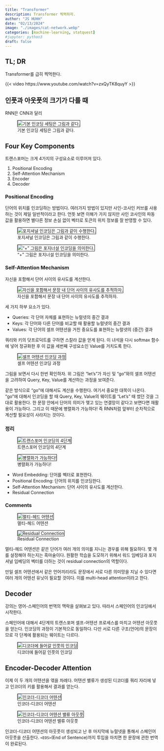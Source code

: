---
title: "Transformer" 
description: Transformer 찍먹하자. 
author: "JS HUHH"
date: "02/13/2024"
image: "./images/cat-network.webp"
categories: [machine-learning, statquest]
#jupyter: python3
draft: false
---

## TL; DR
Transformer를 급히 찍먹한다. 

{{< video https://www.youtube.com/watch?v=zxQyTK8quyY >}}


## 인풋과 아웃풋의 크기가 다를 때

RNN은 CNN과 달리 

::: {layout="[-1, 5, -1]"}
![기본 인코딩 세팅은 그림과 같다.](./images/transformer/1.png){ style="border: 1px solid #000;" }
:::

## Four Key Components

트랜스포머는 크게 4가지의 구성요소로 이루어져 있다.

1. Positional Encoding
2. Self-Attention Mechanism
3. Encoder
4. Decoder

### Positional Encoding

단어의 위치를 인코딩하는 방법이다. 여러가지 방법이 있지만 사인-코사인 커브를 사용하는 것이 제일 일반적이라고 한다. 언뜻 보면 이해가 가지 않지만 사인 코사인의 파동 값을 활용하면 별다른 정보 손실 없이 벡터로 토큰의 위치 정보를 잘 반영할 수 있다. 

::: {layout="[[5, -1, 5]]" layout-valign="bottom"}
![포지셔널 인코딩은 그림과 같이 수행한다.](./images/transformer/2.png){ style="border: 1px solid #000;" }

!["+" 그림은 포지너설 인코딩을 의미한다.](./images/transformer/3.png){ style="border: 1px solid #000;" }
:::

### Self-Attention Mechanism

자신을 포함해서 단어 사이의 유사도를 계산한다. 

::: {layout="[-1, 5, -1]"}
![자신을 포함해서 문장 내 단어 사이의 유사도를 추적하자.](./images/transformer/4.png){ style="border: 1px solid #000;" }
:::

세 가지 하부 요소가 있다. 

- Queries: 각 단어 자체를 표현하는 뉴럴넷의 중간 결과
- Keys: 각 단어와 다른 단어를 비교할 때 활용할 뉴럴넷의 중간 결과
- Values: 각 단어의 셀프 어텐션을 거친 중요도를 표현하는 뉴럴넷의 (중간) 결과 

쿼리와 키의 닷프로덕트를 구하면 스칼라 값을 얻게 된다. 이 녀석을 다시 softmax 함수에 넣어 정규화한 후 이 값을 세번째 구성요소인 Value를 거치도록 한다. 

::: {layout="[-1, 5, -1]"}
![셀프 어텐션 인코딩 과정](./images/transformer/5.png){ style="border: 1px solid #000;" }
:::

그림을 보면서 다시 한번 확인하자. 위 그림은 "let's"가 자신 및 "go"와의 셀프 어텐션을 고려하여 Query, Key, Value를 계산하는 과정을 보여준다.

같은 방식으로 "go"에 대해서도 계산을 수행한다. 여기서 중요한 대목이 나온다. "go"에 대해서 인코딩을 할 때 Query, Key, Value의 웨이트를 "Let's" 때 썼던 것을 그대로 활용한다. 한 문장 안에서 단어의 의미가 맺고 있는 연결망이 같다고 보면다면 재활용이 가능하다. 그리고 이 때문에 병렬화가 가능하다! 즉 RNN처럼 앞부터 순차적으로 계산할 필요성이 사라지는 것이다. 

### 정리 

::: {layout="[[5, -1, 5]]"  layout-valign="bottom"}
![트랜스포머 인코딩의 4단계](./images/transformer/6.png){ style="border: 1px solid #000;" }

![병렬화가 가능하다!](./images/transformer/9.png){ style="border: 1px solid #000;" }
:::

- Word Embedding: 단어를 벡터로 표현한다.
- Positional Encoding: 단어의 위치를 인코딩한다.
- Self-Attention Mechanism: 단어 사이의 유사도를 계산한다.
- Residual Connection

### Comments 

::: {layout="[[5, -1, 5], [-0.05, 1, -0.05]]"  layout-valign="bottom"}
![멀티-헤드 어텐션](./images/transformer/7.png){ style="border: 1px solid #000;" }

![Residual Connection](./images/transformer/8.png){ style="border: 1px solid #000;" }

 멀티-헤드 어텐션은 같은 단어가 여러 개의 의미를 지니는 경우를 위해 필요하다. 몇 개를 설정해야 하는지는 흑마술이다. 원활한 학습을 도모하기 위해서 워드 임베딩과 포지셔널 임베딩의 벡터를 더하는 것이 residual connection의 역할이다. 
:::

만일 셀프 어텐션에서 같은 언어끼리라도 문장에서 서로 다른 의미망을 지닐 수 있다면 여러 개의 어텐션 유닛이 필요할 것이다. 이를 multi-head attention이라고 한다.

## Decoder 

 강의는 영어-스페인어의 번역의 맥락을 살펴보고 있다. 따라서 스페인어의 인코딩에서 시작한다. 

 스페인어에 대해서 4단계의 트랜스포머 셀프-어텐션 프로세스를 마치고 어텐션 아웃풋을 얻는다. 인코딩의 과정이 기본적으로 동일하다. 다만 서로 다른 구조(언어)의 문장이므로 각 단계에 활용되는 웨이트는 다르다. 

:::{layout="[-1, 5, -1]"}
![디코더에 들어갈 인풋의 인코딩](./images/transformer/11.png){ style="border: 1px solid #000;" }
:::

## Encoder-Decoder Attention

이제 이 두 개의 어텐션을 엮을 차례다. 어텐션 밸류가 생성된 디코더를 쿼리 자리에 넣고 인코더의 키를 활용해서 결과를 얻는다. 

::: {layout="[[5, -1, 5]]"  layout-valign="bottom"}
![인코더-디코더 어텐션](./images/transformer/13.png){ style="border: 1px solid #000;" }

![인코더-디코더 어텐션 밸류 아웃풋](./images/transformer/12.png){ style="border: 1px solid #000;" }
:::

인코더-디코더 어텐션의 아웃풋이 생성되고 난 후 마지막에 뉴럴넷을 통해서 스페인어 아웃풋을 산출한다. `<EOS>`(End of Sentence)까지 투입을 마치면 한 문장에 관한 번역이 완료된다. 


  